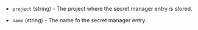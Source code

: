 <!-- Code generated from the comments of the Config struct in datasource/secretmanager/data.go; DO NOT EDIT MANUALLY -->

- `project` (string) - The project where the secret manager entry is stored.

- `name` (string) - The name fo the secret manager entry.

<!-- End of code generated from the comments of the Config struct in datasource/secretmanager/data.go; -->

